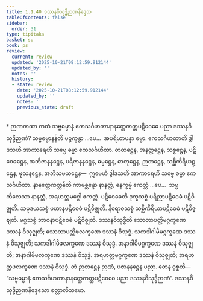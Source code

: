 ```yaml
---
title: 1.1.40 ဒဿနဝိသုဒ္ဓိဉာဏနိဒ္ဒေသ
tableOfContents: false
sidebar:
  order: 31
type: tipitaka
basket: su
book: ps
review:
  current: review
  updated: '2025-10-21T08:12:59.912144'
  updated_by: ''
  notes: ''
  history:
  - state: review
    date: '2025-10-21T08:12:59.912144'
    updated_by: ''
    notes: ''
    previous_state: draft
---
```



<DynamicBreadcrumb />


<ReviewStatus review={frontmatter.review} showDetails={true} />

<HypothesisAnnotation frontmatter={frontmatter} />

<Paragraph type="center" book="ps">
* ဉာဏကထာ
</Paragraph>


<Division number="91" book="ps" e="ch" v="26" p="102">

<Paragraph number="598" book="ps">
ကထံ သဗ္ဗဓမ္မာနံ ဧကသင်္ဂဟတာနာနတ္တေကတ္တပဋိဝေဓေ ပညာ ဒဿနဝိသုဒ္ဓိဉာဏံ? <Emphasis>သဗ္ဗဓမ္မာနန်</Emphasis>တိ ပဉ္စက္ခန္ဓာ …ပေ…  အပရိယာပန္နာ ဓမ္မာ.
</Paragraph>

<Paragraph number="599" book="ps">
<Emphasis>ဧကသင်္ဂဟတာ</Emphasis>တိ ဒွါဒသဟိ အာကာရေဟိ သဗ္ဗေ ဓမ္မာ ဧကသင်္ဂဟိတာ. တထဋ္ဌေန, အနတ္တဋ္ဌေန, သစ္စဋ္ဌေန, ပဋိဝေဓဋ္ဌေန, အဘိဇာနနဋ္ဌေန, ပရိဇာနနဋ္ဌေန, ဓမ္မဋ္ဌေန, ဓာတုဋ္ဌေန, ဉာတဋ္ဌေန, သစ္ဆိကိရိယဋ္ဌေန, ဖုသနဋ္ဌေန, အဘိသမယဋ္ဌေန—  ဣမေဟိ ဒွါဒသဟိ အာကာရေဟိ သဗ္ဗေ ဓမ္မာ ဧကသင်္ဂဟိတာ.
</Paragraph>

<Paragraph number="600" book="ps">
<Emphasis>နာနတ္တေကတ္တန်</Emphasis>တိ ကာမစ္ဆန္ဒော နာနတ္တံ, နေက္ခမ္မံ ဧကတ္တံ …ပေ…  သဗ္ဗကိလေသာ နာနတ္တံ, အရဟတ္တမဂ္ဂေါ ဧကတ္တံ.
</Paragraph>

<Paragraph number="601" book="ps">
<Emphasis>ပဋိဝေဓေ</Emphasis>တိ ဒုက္ခသစ္စံ ပရိညာပဋိဝေဓံ ပဋိဝိဇ္ဈတိ. သမုဒယသစ္စံ ပဟာနပဋိဝေဓံ ပဋိဝိဇ္ဈတိ. နိရောဓသစ္စံ သစ္ဆိကိရိယာပဋိဝေဓံ ပဋိဝိဇ္ဈတိ. မဂ္ဂသစ္စံ ဘာဝနာပဋိဝေဓံ ပဋိဝိဇ္ဈတိ.
</Paragraph>

<Paragraph number="602" book="ps">
<Emphasis>ဒဿနဝိသုဒ္ဓီ</Emphasis>တိ သောတာပတ္တိမဂ္ဂက္ခဏေ ဒဿနံ ဝိသုဇ္ဈတိ; သောတာပတ္တိဖလက္ခဏေ ဒဿနံ ဝိသုဒ္ဓံ. သကဒါဂါမိမဂ္ဂက္ခဏေ ဒဿနံ ဝိသုဇ္ဈတိ; သကဒါဂါမိဖလက္ခဏေ ဒဿနံ ဝိသုဒ္ဓံ. အနာဂါမိမဂ္ဂက္ခဏေ ဒဿနံ ဝိသုဇ္ဈတိ; အနာဂါမိဖလက္ခဏေ ဒဿနံ ဝိသုဒ္ဓံ. အရဟတ္တမဂ္ဂက္ခဏေ ဒဿနံ ဝိသုဇ္ဈတိ; အရဟတ္တဖလက္ခဏေ ဒဿနံ ဝိသုဒ္ဓံ. တံ ဉာတဋ္ဌေန ဉာဏံ, ပဇာနနဋ္ဌေန ပညာ. တေန ဝုစ္စတိ—  “သဗ္ဗဓမ္မာနံ ဧကသင်္ဂဟတာနာနတ္တေကတ္တပဋိဝေဓေ ပညာ ဒဿနဝိသုဒ္ဓိဉာဏံ”.

</Paragraph>
</Division>

<Paragraph number="603" type="center" book="ps">
ဒဿနဝိသုဒ္ဓိဉာဏနိဒ္ဒေသော စတ္တာလီသမော.
</Paragraph>